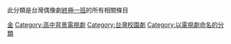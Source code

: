 此分類是台灣偶像劇[[終極一班|終極一班]]的所有相關條目
 
[[Category:終極宇宙|金]]
[[Category:高中背景電視劇|Category:高中背景電視劇]]
[[Category:台灣校園劇|Category:台灣校園劇]]
[[Category:以電視劇命名的分類|Category:以電視劇命名的分類]]